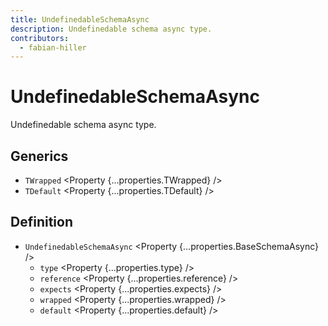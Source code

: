 ```yaml
---
title: UndefinedableSchemaAsync
description: Undefinedable schema async type.
contributors:
  - fabian-hiller
---
```



# UndefinedableSchemaAsync

Undefinedable schema async type.

## Generics

- `TWrapped` <Property {...properties.TWrapped} />
- `TDefault` <Property {...properties.TDefault} />

## Definition

- `UndefinedableSchemaAsync` <Property {...properties.BaseSchemaAsync} />
  - `type` <Property {...properties.type} />
  - `reference` <Property {...properties.reference} />
  - `expects` <Property {...properties.expects} />
  - `wrapped` <Property {...properties.wrapped} />
  - `default` <Property {...properties.default} />
